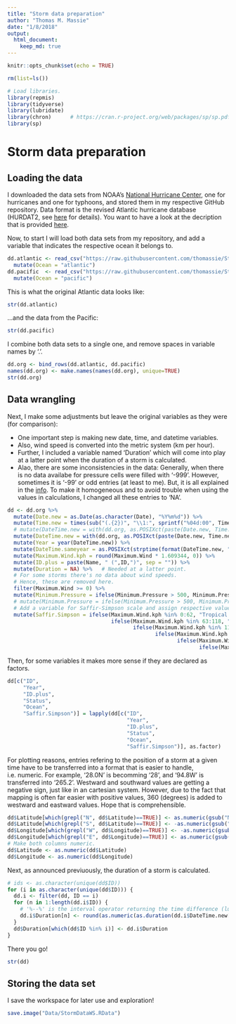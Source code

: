 ```yaml
---
title: "Storm data preparation"
author: "Thomas M. Massie"
date: "1/8/2018"
output: 
  html_document: 
    keep_md: true
---
```



```r
knitr::opts_chunk$set(echo = TRUE)
```


```r
rm(list=ls())
```


```r
# Load libraries.
library(repmis)
library(tidyverse)
library(lubridate)
library(chron)      # https://cran.r-project.org/web/packages/sp/sp.pdf
library(sp)
```


# Storm data preparation



## Loading the data

I downloaded the data sets from NOAA's [National Hurricane Center](http://www.nhc.noaa.gov/data/#hurdat), one for hurricanes and one for typhoons, and stored them in my respective GitHub repository. Data format is the revised Atlantic hurricane database (HURDAT2, see [here](http://www.aoml.noaa.gov/hrd/hurdat/Data_Storm.html) for details). You want to have a look at the decription that is provided [here](http://www.aoml.noaa.gov/hrd/hurdat/newhurdat-format.pdf).  

Now, to start I will load both data sets from my repository, and add a variable that indicates the respective ocean it belongs to.
```r
dd.atlantic <- read_csv("https://raw.githubusercontent.com/thomassie/Storms/master/Data/atlantic.csv?token=AFYWCm0CTFVvcnJCMs2F3z0u0Ce_ditGks5aXIiEwA%3D%3D") %>%
  mutate(Ocean = "atlantic")
dd.pacific  <- read_csv("https://raw.githubusercontent.com/thomassie/Storms/master/Data/pacific.csv?token=AFYWCuigbUpPM8d8V93uIzgYr-aat70Eks5aXIlcwA%3D%3D") %>%
  mutate(Ocean = "pacific")
```


This is what the original Atlantic data looks like:
```r
str(dd.atlantic)
```


...and the data from the Pacific:
```r
str(dd.pacific)
```


I combine both data sets to a single one, and remove spaces in variable names by '.'.
```r
dd.org <- bind_rows(dd.atlantic, dd.pacific)
names(dd.org) <- make.names(names(dd.org), unique=TRUE)
str(dd.org)
```



## Data wrangling

Next, I make some adjustments but leave the original variables as they were (for comparison): 

- One important step is making new date, time, and datetime variables. 
- Also, wind speed is converted into the metric system (km per hour). 
- Further, I included a variable named 'Duration' which will come into play at a latter point when the duration of a storm is calculated. 
- Alao, there are some inconsistencies in the data: Generally, when there is no data availabe for pressure cells were filled with '-999'. However, sometimes it is '-99' or odd entries (at least to me). But, it is all explained in the [info](http://www.aoml.noaa.gov/hrd/hurdat/newhurdat-format.pdf). To make it homogeneous and to avoid trouble when using the values in calculations, I changed all these entries to 'NA'.
```r
dd <- dd.org %>%
  mutate(Date.new = as.Date(as.character(Date), "%Y%m%d")) %>%
  mutate(Time.new = times(sub("(.{2})", "\\1:", sprintf("%04d:00", Time)))) %>%
  # mutate(DateTime.new = with(dd.org, as.POSIXct(paste(Date.new, Time.new)))) %>%
  mutate(DateTime.new = with(dd.org, as.POSIXct(paste(Date.new, Time.new)))) %>%
  mutate(Year = year(DateTime.new)) %>%
  mutate(DateTime.sameyear = as.POSIXct(strptime(format(DateTime.new, "%m/%d %H:%M:%S"), "%m/%d %H:%M:%S"))) %>%
  mutate(Maximum.Wind.kph = round(Maximum.Wind * 1.609344, 0)) %>%
  mutate(ID.plus = paste(Name, " (",ID,")", sep = "")) %>%
  mutate(Duration = NA) %>%   # Needed at a latter point.
  # For some storms there's no data about wind speeds.
  # Hence, these are removed here.
  filter(Maximum.Wind >= 0) %>%
  mutate(Minimum.Pressure = ifelse(Minimum.Pressure > 500, Minimum.Pressure, NA)) %>%
  # mutate(Minimum.Pressure = ifelse(Minimum.Pressure > 500, Minimum.Pressure, -999)) 
  # Add a variable for Saffir-Simpson scale and assign respective values.
  mutate(Saffir.Simpson = ifelse(Maximum.Wind.kph %in% 0:62, "Tropical depression",
                                 ifelse(Maximum.Wind.kph %in% 63:118, "Tropical storm",
                                        ifelse(Maximum.Wind.kph %in% 119:153, "1",
                                               ifelse(Maximum.Wind.kph %in% 154:177, "2",
                                                      ifelse(Maximum.Wind.kph %in% 178:208, "3",
                                                             ifelse(Maximum.Wind.kph %in% 209:251, "4", "5")))))))
```


Then, for some variables it makes more sense if they are declared as factors.
```r
dd[c("ID", 
     "Year",
     "ID.plus",
     "Status",
     "Ocean",
     "Saffir.Simpson")] = lapply(dd[c("ID", 
                                      "Year",
                                      "ID.plus",
                                      "Status",
                                      "Ocean",
                                      "Saffir.Simpson")], as.factor)
```


For plotting reasons, entries refering to the position of a storm at a given time have to be transferred into a format that is easier to handle, i.e. numeric. For example, '28.0N' is becomming '28', and '94.8W' is transferred into '265.2'. Westward and southward values are getting a negative sign, just like in an cartesian system. However, due to the fact that mapping is often far easier with positive values, 360 (degrees) is added to westward and eastward values. Hope that is comprehensible. 
```r
dd$Latitude[which(grepl("N", dd$Latitude)==TRUE)] <- as.numeric(gsub("N", "", dd$Latitude[which(grepl("N", dd$Latitude)==TRUE)]))
dd$Latitude[which(grepl("S", dd$Latitude)==TRUE)] <- -as.numeric(gsub("S", "", dd$Latitude[which(grepl("S", dd$Latitude)==TRUE)]))
dd$Longitude[which(grepl("W", dd$Longitude)==TRUE)] <- -as.numeric(gsub("W", "", dd$Longitude[which(grepl("W", dd$Longitude)==TRUE)])) + 360
dd$Longitude[which(grepl("E", dd$Longitude)==TRUE)] <- as.numeric(gsub("E", "", dd$Longitude[which(grepl("E", dd$Longitude)==TRUE)])) + 360
# Make both columns numeric.
dd$Latitude <- as.numeric(dd$Latitude)
dd$Longitude <- as.numeric(dd$Longitude)
```


Next, as announced previuously, the duration of a storm is calculated.
```r
# ids <- as.character(unique(dd$ID))
for (i in as.character(unique(dd$ID))) {
  dd.i <- filter(dd, ID == i)
  for (n in 1:length(dd.i$ID)) {
    # '%--%' is the interval operator returning the time difference (lubridate).
    dd.i$Duration[n] <- round(as.numeric(as.duration(dd.i$DateTime.new[1] %--% dd.i$DateTime.new[n]))/60/60/24, 2)
  }
  dd$Duration[which(dd$ID %in% i)] <- dd.i$Duration
}
```


There you go! 
```r
str(dd)
```



## Storing the data set

I save the workspace for later use and exploration!
```r
save.image("Data/StormDataWS.RData")
```












